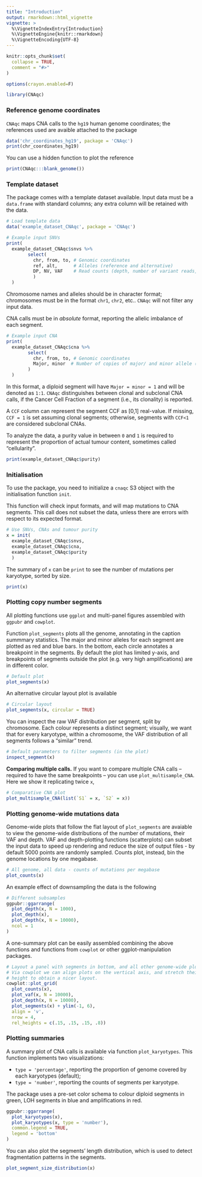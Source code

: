 ```yaml
---
title: "Introduction"
output: rmarkdown::html_vignette
vignette: >
  %\VignetteIndexEntry{Introduction}
  %\VignetteEngine{knitr::rmarkdown}
  %\VignetteEncoding{UTF-8}
---
```


```r
knitr::opts_chunk$set(
  collapse = TRUE,
  comment = "#>"
)

options(crayon.enabled=F)
```


```r
library(CNAqc)
```

### Reference genome coordinates

`CNAqc` maps CNA calls to the `hg19` human genome coordinates; the references used are avaible attached to the package
```r
data('chr_coordinates_hg19', package = 'CNAqc')
print(chr_coordinates_hg19)
```

You can use a hidden function to plot the reference

```r
print(CNAqc:::blank_genome())
```

### Template dataset

The package comes with a template dataset available. Input data must be a `data.frame` with standard columns; any extra column will be retained with the data. 


```r
# Load template data
data('example_dataset_CNAqc', package = 'CNAqc')

# Example input SNVs
print(
  example_dataset_CNAqc$snvs %>% 
        select(
          chr, from, to, # Genomic coordinates
          ref, alt,      # Alleles (reference and alternative)
          DP, NV, VAF    # Read counts (depth, number of variant reads, tumour VAF)
          )
  )
```

Chromosome names and alleles should be in character format; chromosomes 
must be in the format `chr1`, `chr2`, etc.. `CNAqc` will not filter any input data.

CNA calls must be in *absolute* format, reporting the allelic imbalance of each segment.

```r
# Example input CNA
print(
  example_dataset_CNAqc$cna %>% 
        select(
          chr, from, to, # Genomic coordinates
          Major, minor  # Number of copies of major/ and minor allele (B-allele)
        )
  )
```

In this format, a diploid segment will have `Major = minor = 1` and will be denoted as `1:1`. `CNAqc`
distinguishes between clonal and subclonal CNA calls, if the Cancer Cell Fraction of a segment 
(i.e., its clonality) is reported.

A `CCF` column can represent the segment CCF as [0,1] real-value. If missing, 
`CCF = 1` is set assuming clonal segments; otherwise, segments with `CCF<1` are considered subclonal CNAs.

To analyze the data, a purity value in between `0` and `1` is required to
represent the proportion of actual tumour content, sometimes called 
"cellularity".
```r
print(example_dataset_CNAqc$purity)
```

### Initialisation

To use the package, you need to initialize a `cnaqc` S3 object with the initialisation function `init`.

This function will check input formats, and will map mutations to CNA segments. This call does not subset the data, unless there are errors with respect to its expected format.


```r
# Use SNVs, CNAs and tumour purity 
x = init(
  example_dataset_CNAqc$snvs, 
  example_dataset_CNAqc$cna,
  example_dataset_CNAqc$purity
  )
```

The summary of `x` can be `print` to see the number of mutations per karyotype, sorted by size.
```r
print(x)
```

### Plotting copy number segments

All plotting functions use `ggplot` and multi-panel figures assembled with `ggpubr` and `cowplot`.

Function `plot_segments` plots all the genome, annotating in the caption summmary statistics. The major and minor alleles for each segment are plotted as red and blue bars. In the bottom, each circle annotates a breakpoint in the segments. By default the plot has limited y-axis, and breakpoints of segments outside the plot (e.g. very high amplifications) are in different color.

```r
# Default plot
plot_segments(x)
```

An alternative circular layout plot is available
```r
# Circular layout
plot_segments(x, circular = TRUE)
```

You can inspect the raw VAF distribution per segment, split by chromosome. Each colour represents a distinct segment; visually, we want that for every karyotype, within a chromosome, the VAF distribution of all segments follows a "similar" trend. 
```r
# Default parameters to filter segments (in the plot)
inspect_segment(x)
```

**Comparing multiple calls.** If you want to compare multiple CNA calls -- required to have the same breakpoints -- you can use `plot_multisample_CNA`. Here we show it replicating twice `x`, 

```r
# Comparative CNA plot
plot_multisample_CNA(list(`S1` = x, `S2` = x))
```

### Plotting genome-wide mutations data

Genome-wide plots that follow the flat layout of `plot_segments` are avaiable to view the genome-wide distributions of the number of mutations, their VAF and depth. VAF and depth-plotting functions (scatterplots) can subset the input data to speed up rendering and reduce the size of output files - by default 5000 points are randomly sampled. 
Counts plot, instead, bin the genome locations by one megabase.

```r
# All genome, all data - counts of mutations per megabase
plot_counts(x)
```

An example effect of downsampling the data is the following
```r
# Different subsamples
ggpubr::ggarrange(
  plot_depth(x, N = 1000),
  plot_depth(x),
  plot_depth(x, N = 10000),
  ncol = 1
)
```


A one-summary plot can be easily assembled combining the above functions and functions from `cowplot` or other ggplot-manipulation packages.

```r
# Layout a panel with segments in bottom, and all other genome-wide plots on top.
# Via cowplot we can align plots on the vertical axis, and stretch their relative
# height to obtain a nicer layout.
cowplot::plot_grid(
  plot_counts(x),
  plot_vaf(x, N = 10000),
  plot_depth(x, N = 10000),
  plot_segments(x) + ylim(-1, 6),
  align = 'v', 
  nrow = 4, 
  rel_heights = c(.15, .15, .15, .8))
```

### Plotting summaries

A summary plot of CNA calls is available via function `plot_karyotypes`. This function implements two visualizations:

* `type = 'percentage'`, reporting the proportion of genome covered by each karyotypes (default);
* `type = 'number'`, reporting the counts of segments per karyotype.

The package uses a pre-set color schema to colour diploid segments in green, LOH segments in blue and amplifications in red.

```r
ggpubr::ggarrange(
  plot_karyotypes(x),
  plot_karyotypes(x, type = 'number'),
  common.legend = TRUE,
  legend = 'bottom'
)
```

You can also plot the segments' length distribution, which is used to detect fragmentation patterns in the segments.
```r
plot_segment_size_distribution(x)
```





